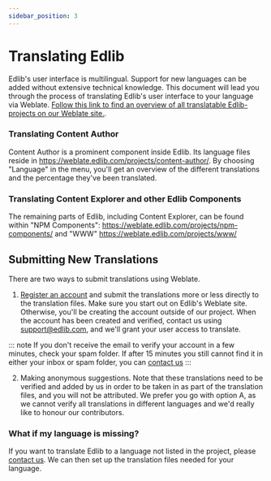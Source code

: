 ```yaml
---
sidebar_position: 3
---
```


# Translating Edlib

Edlib's user interface is multilingual. Support for new languages can be added without extensive technical knowledge. This document will lead you through the process of translating Edlib's user interface to your language via Weblate. 
[Follow this link to find an overview of all translatable Edlib-projects on our Weblate site.][1].


### Translating Content Author

Content Author is a prominent component inside Edlib. Its language files reside in https://weblate.edlib.com/projects/content-author/. By choosing "Language" in the menu, you'll get an overview of the different translations and the percentage they've been translated.

### Translating Content Explorer and other Edlib Components

The remaining parts of Edlib, including Content Explorer, can be found within "NPM Components": https://weblate.edlib.com/projects/npm-components/ and "WWW" https://weblate.edlib.com/projects/www/ 



## Submitting New Translations

There are two ways to submit translations using Weblate.

1. [Register an account][2] and submit the translations more or less directly to the translation files. Make sure you start out on Edlib's Weblate site. Otherwise, you'll be creating the account outside of our project. When the account has been created and verified, contact us using support@edlib.com, and we'll grant your user access to translate.

::: note
If you don't receive the email to verify your account in a few minutes, check your spam folder. If after 15 minutes you still cannot find it in either your inbox or spam folder, you can [contact us][3] :::

2. Making anonymous suggestions. Note that these translations need to be verified and added by us in order to be taken in as part of the translation files, and you will not be attributed. We prefer you go with option A, as we cannot verify all translations in different languages and we'd really like to honour our contributors. 

### What if my language is missing? 
If you want to translate Edlib to a language not listed in the project, please [contact us][3]. We can then set up the translation files needed for your language.


[1]: https://weblate.edlib.com/projects/
[2]: https://weblate.edlib.com/accounts/register/
[3]: /contact-us/
